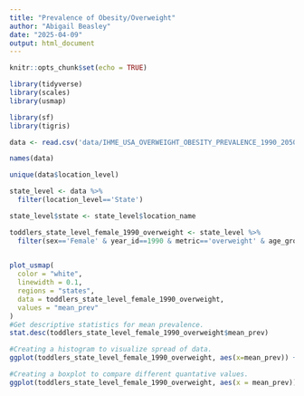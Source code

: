 ```yaml
---
title: "Prevalence of Obesity/Overweight"
author: "Abigail Beasley"
date: "2025-04-09"
output: html_document
---
```




```r
knitr::opts_chunk$set(echo = TRUE)
```

```r
library(tidyverse)
library(scales)
library(usmap)

library(sf)
library(tigris)

```

```r
data <- read.csv('data/IHME_USA_OVERWEIGHT_OBESITY_PREVALENCE_1990_2050/IHME_USA_OVERWEIGHT_OBESITY_PREVALENCE_1990_2050_AGES_2_24_OW_OB_Y2024M11D07.CSV')
```


```r
names(data)
```

```r
unique(data$location_level)
```

```r
state_level <- data %>%
  filter(location_level=='State')

state_level$state <- state_level$location_name

```

```r
toddlers_state_level_female_1990_overweight <- state_level %>%
  filter(sex=='Female' & year_id==1990 & metric=='overweight' & age_group_name=='2 to 4')
  
```

```r
plot_usmap(
  color = "white",
  linewidth = 0.1,
  regions = "states",
  data = toddlers_state_level_female_1990_overweight,
  values = "mean_prev"
)
#Get descriptive statistics for mean prevalence.
stat.desc(toddlers_state_level_female_1990_overweight$mean_prev)

#Creating a histogram to visualize spread of data.
ggplot(toddlers_state_level_female_1990_overweight, aes(x=mean_prev)) + geom_histogram(binwidth = 0.01, fill = "skyblue", color = "black") + labs(title = "Histogram of Overweight Prevalence", x = "Prevalence", y = "Count")

#Creating a boxplot to compare different quantative values.
ggplot(toddlers_state_level_female_1990_overweight, aes(x = mean_prev)) + geom_boxplot(fill = "plum") + labs(title = "Bxoplot of Overweight Prevalence", y = "Prevalence")
```




